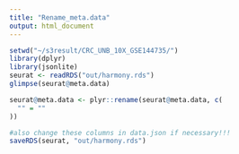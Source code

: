 ```yaml
---
title: "Rename_meta.data"
output: html_document
---
```


```r
setwd("~/s3result/CRC_UNB_10X_GSE144735/")
library(dplyr)
library(jsonlite)
seurat <- readRDS("out/harmony.rds")
glimpse(seurat@meta.data)
```

```r
seurat@meta.data <- plyr::rename(seurat@meta.data, c(
  "" = ""
))

#also change these columns in data.json if necessary!!!
saveRDS(seurat, "out/harmony.rds")
```

